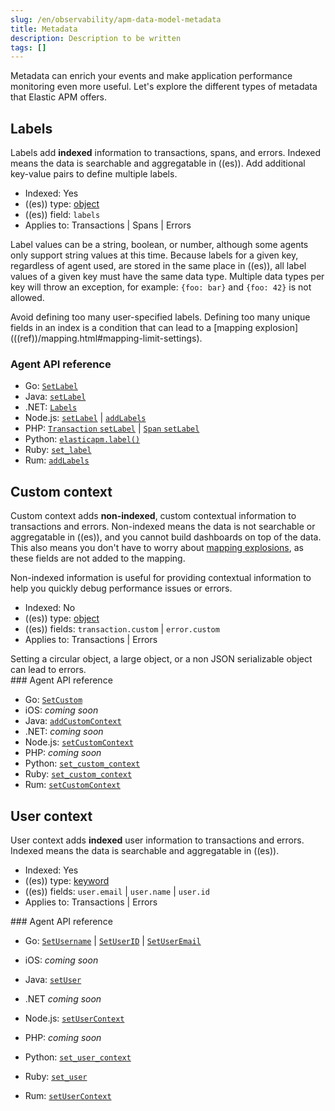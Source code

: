 ```yaml
---
slug: /en/observability/apm-data-model-metadata
title: Metadata
description: Description to be written
tags: []
---
```


<div id="apm-data-model-metadata"></div>

Metadata can enrich your events and make application performance monitoring even more useful.
Let's explore the different types of metadata that Elastic APM offers.

<div id="apm-data-model-labels"></div>

## Labels

Labels add **indexed** information to transactions, spans, and errors.
Indexed means the data is searchable and aggregatable in ((es)).
Add additional key-value pairs to define multiple labels.

* Indexed: Yes
* ((es)) type: [object](((ref))/object.html)
* ((es)) field: `labels`
* Applies to: <DocLink slug="/en/observability/apm-data-model-transactions">Transactions</DocLink> | <DocLink slug="/en/observability/apm-data-model-spans">Spans</DocLink> | <DocLink slug="/en/observability/apm-data-model-errors">Errors</DocLink>

Label values can be a string, boolean, or number, although some agents only support string values at this time.
Because labels for a given key, regardless of agent used, are stored in the same place in ((es)),
all label values of a given key must have the same data type.
Multiple data types per key will throw an exception, for example: `{foo: bar}` and `{foo: 42}` is not allowed.

<DocCallOut title="Important" color="warning">
Avoid defining too many user-specified labels.
Defining too many unique fields in an index is a condition that can lead to a
[mapping explosion](((ref))/mapping.html#mapping-limit-settings).
</DocCallOut>

<div id="agent_api_reference"></div>

### Agent API reference

* Go: [`SetLabel`](((apm-go-ref-v))/api.html#context-set-label)
* Java: [`setLabel`](((apm-java-ref-v))/public-api.html#api-transaction-add-tag)
* .NET: [`Labels`](((apm-dotnet-ref-v))/public-api.html#api-transaction-tags)
* Node.js: [`setLabel`](((apm-node-ref-v))/agent-api.html#apm-set-label) | [`addLabels`](((apm-node-ref-v))/agent-api.html#apm-add-labels)
* PHP: [`Transaction` `setLabel`](((apm-php-ref))/public-api.html#api-transaction-interface-set-label) | [`Span` `setLabel`](((apm-php-ref))/public-api.html#api-span-interface-set-label)
* Python: [`elasticapm.label()`](((apm-py-ref-v))/api.html#api-label)
* Ruby:  [`set_label`](((apm-ruby-ref-v))/api.html#api-agent-set-label)
* Rum: [`addLabels`](((apm-rum-ref-v))/agent-api.html#apm-add-labels)

<div id="apm-data-model-custom"></div>

## Custom context

Custom context adds **non-indexed**,
custom contextual information to transactions and errors.
Non-indexed means the data is not searchable or aggregatable in ((es)),
and you cannot build dashboards on top of the data.
This also means you don't have to worry about [mapping explosions](((ref))/mapping.html#mapping-limit-settings),
as these fields are not added to the mapping.

Non-indexed information is useful for providing contextual information to help you
quickly debug performance issues or errors.

* Indexed: No
* ((es)) type: [object](((ref))/object.html)
* ((es)) fields: `transaction.custom` | `error.custom`
* Applies to: <DocLink slug="/en/observability/apm-data-model-transactions">Transactions</DocLink> | <DocLink slug="/en/observability/apm-data-model-errors">Errors</DocLink>

<DocCallOut title="Important" color="warning">
Setting a circular object, a large object, or a non JSON serializable object can lead to errors.
</DocCallOut>

<div id="agent_api_reference"></div>
### Agent API reference

* Go: [`SetCustom`](((apm-go-ref-v))/api.html#context-set-custom)
* iOS: _coming soon_
* Java: [`addCustomContext`](((apm-java-ref-v))/public-api.html#api-transaction-add-custom-context)
* .NET: _coming soon_
* Node.js: [`setCustomContext`](((apm-node-ref-v))/agent-api.html#apm-set-custom-context)
* PHP: _coming soon_
* Python: [`set_custom_context`](((apm-py-ref-v))/api.html#api-set-custom-context)
* Ruby: [`set_custom_context`](((apm-ruby-ref-v))/api.html#api-agent-set-custom-context)
* Rum: [`setCustomContext`](((apm-rum-ref-v))/agent-api.html#apm-set-custom-context)

<div id="apm-data-model-user"></div>

## User context

User context adds **indexed** user information to transactions and errors.
Indexed means the data is searchable and aggregatable in ((es)).

* Indexed: Yes
* ((es)) type: [keyword](((ref))/keyword.html)
* ((es)) fields: `user.email` | `user.name` | `user.id`
* Applies to: <DocLink slug="/en/observability/apm-data-model-transactions">Transactions</DocLink> | <DocLink slug="/en/observability/apm-data-model-errors">Errors</DocLink>

<div id="agent_api_reference"></div>
### Agent API reference

* Go: [`SetUsername`](((apm-go-ref-v))/api.html#context-set-username) | [`SetUserID`](((apm-go-ref-v))/api.html#context-set-user-id) |
    [`SetUserEmail`](((apm-go-ref-v))/api.html#context-set-user-email)

* iOS: _coming soon_
* Java: [`setUser`](((apm-java-ref-v))/public-api.html#api-transaction-set-user)
* .NET _coming soon_
* Node.js: [`setUserContext`](((apm-node-ref-v))/agent-api.html#apm-set-user-context)
* PHP: _coming soon_
* Python: [`set_user_context`](((apm-py-ref-v))/api.html#api-set-user-context)
* Ruby: [`set_user`](((apm-ruby-ref-v))/api.html#api-agent-set-user)
* Rum: [`setUserContext`](((apm-rum-ref-v))/agent-api.html#apm-set-user-context)

